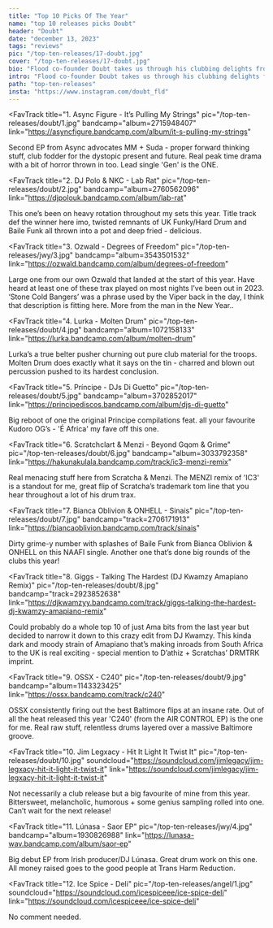 ---
title: "Top 10 Picks Of The Year"
name: "top 10 releases picks Doubt"
header: "Doubt"
date: "december 13, 2023"
tags: "reviews"
pic: "/top-ten-releases/17-doubt.jpg"
cover: "/top-ten-releases/17-doubt.jpg"
bio: "Flood co-founder Doubt takes us through his clubbing delights from 2023, encompassing his love of percussive bass, with some of the imprint's own productions, as well as some sneaky pop tones!"
intro: "Flood co-founder Doubt takes us through his clubbing delights from 2023, encompassing his love of percussive bass, with some of the imprint's own productions, as well as some sneaky pop tones! Doubt (Ollie Mcmorrow) is Cork-born and currently resides in Glasgow. The hard drum DJ has showcased his skills not only throughout Ireland and Scotland but also as far-reaching as Shanghai."
path: "top-ten-releases"
insta: "https://www.instagram.com/doubt_fld"
---

<FavTrack
  title="1. Async Figure - It​’​s Pulling My Strings"
  pic="/top-ten-releases/doubt/1.jpg"
  bandcamp="album=2715948407"
  link="https://asyncfigure.bandcamp.com/album/it-s-pulling-my-strings"
>
  Second EP from Async advocates MM + Suda - proper forward thinking stuff, club fodder for the
  dystopic present and future. Real peak time drama with a bit of horror thrown in too. Lead single
  'Gen' is the ONE.
</FavTrack>

<FavTrack
  title="2. DJ Polo & NKC - Lab Rat"
  pic="/top-ten-releases/doubt/2.jpg"
  bandcamp="album=2760562096"
  link="https://djpolouk.bandcamp.com/album/lab-rat"
>
  This one’s been on heavy rotation throughout my sets this year. Title track def the winner here
  imo, twisted remnants of UK Funky/Hard Drum and Baile Funk all thrown into a pot and deep fried -
  delicious.
</FavTrack>

<FavTrack
  title="3. Ozwald - Degrees of Freedom"
  pic="/top-ten-releases/jwy/3.jpg"
  bandcamp="album=3543501532"
  link="https://ozwald.bandcamp.com/album/degrees-of-freedom"
>
  Large one from our own Ozwald that landed at the start of this year. Have heard at least one of
  these trax played on most nights I’ve been out in 2023. ‘Stone Cold Bangers’ was a phrase used by
  the Viper back in the day, I think that description is fitting here. More from the man in the New
  Year..
</FavTrack>

<FavTrack 
  title="4. Lurka - Molten Drum" 
  pic="/top-ten-releases/doubt/4.jpg" 
  bandcamp="album=1072158133" 
  link="https://lurka.bandcamp.com/album/molten-drum"
>
  Lurka’s a true belter pusher churning out pure club material for the troops. Molten Drum does exactly what it says on the tin - charred and blown out percussion pushed to its hardest conclusion.

</FavTrack>

<FavTrack
  title="5. Príncipe - DJs Di Guetto"
  pic="/top-ten-releases/doubt/5.jpg"
  bandcamp="album=3702852017"
  link="https://principediscos.bandcamp.com/album/djs-di-guetto"
>
  Big reboot of one the original Principe compilations feat. all your favourite Kudoro OG’s - 'É
  Africa' my fave off this one.
</FavTrack>

<FavTrack
  title="6. Scratchclart & Menzi - Beyond Gqom & Grime"
  pic="/top-ten-releases/doubt/6.jpg"
  bandcamp="album=3033792358"
  link="https://hakunakulala.bandcamp.com/track/ic3-menzi-remix"
>
Real menacing stuff here from Scratcha & Menzi. The MENZI remix of 'IC3' is a standout for me, great flip of Scratcha’s trademark tom line that you hear throughout a lot of his drum trax.

</FavTrack>

<FavTrack
  title="7. Bianca Oblivion & ONHELL - Sinais"
  pic="/top-ten-releases/doubt/7.jpg"
  bandcamp="track=2706171913"
  link="https://biancaoblivion.bandcamp.com/track/sinais"
>
  Dirty grime-y number with splashes of Baile Funk from Bianca Oblivion & ONHELL on this NAAFI
  single. Another one that’s done big rounds of the clubs this year!
</FavTrack>

<FavTrack
  title="8. Giggs - Talking The Hardest (DJ Kwamzy Amapiano Remix)"
  pic="/top-ten-releases/doubt/8.jpg"
  bandcamp="track=2923852638"
  link="https://djkwamzyy.bandcamp.com/track/giggs-talking-the-hardest-dj-kwamzy-amapiano-remix"
>
  Could probably do a whole top 10 of just Ama bits from the last year but decided to narrow it down
  to this crazy edit from DJ Kwamzy. This kinda dark and moody strain of Amapiano that’s making
  inroads from South Africa to the UK is real exciting - special mention to D’athiz + Scratchas’
  DRMTRK imprint.
</FavTrack>

<FavTrack
  title="9. OSSX - C240"
  pic="/top-ten-releases/doubt/9.jpg"
  bandcamp="album=1143323425"
  link="https://ossx.bandcamp.com/track/c240"
>
  OSSX consistently firing out the best Baltimore flips at an insane rate. Out of all the heat
  released this year 'C240' (from the AIR CONTROL EP) is the one for me. Real raw stuff, relentless
  drums layered over a massive Baltimore groove.
</FavTrack>

<FavTrack
  title="10. Jim Legxacy - Hit It Light It Twist It"
  pic="/top-ten-releases/doubt/10.jpg"
  soundcloud="https://soundcloud.com/jimlegacy/jim-legxacy-hit-it-light-it-twist-it"
  link="https://soundcloud.com/jimlegacy/jim-legxacy-hit-it-light-it-twist-it"
>
  Not necessarily a club release but a big favourite of mine from this year. Bittersweet,
  melancholic, humorous + some genius sampling rolled into one. Can’t wait for the next release!
</FavTrack>

<FavTrack
  title="11. Lúnasa - Saor EP"
  pic="/top-ten-releases/jwy/4.jpg"
  bandcamp="album=1930826988"
  link="https://lunasa-wav.bandcamp.com/album/saor-ep"
>
  Big debut EP from Irish producer/DJ Lúnasa. Great drum work on this one. All money raised goes to
  the good people at Trans Harm Reduction.
</FavTrack>

<FavTrack
  title="12. Ice Spice - Deli"
  pic="/top-ten-releases/angel/1.jpg"
  soundcloud="https://soundcloud.com/icespiceee/ice-spice-deli"
  link="https://soundcloud.com/icespiceee/ice-spice-deli"
>
  No comment needed.
</FavTrack>
